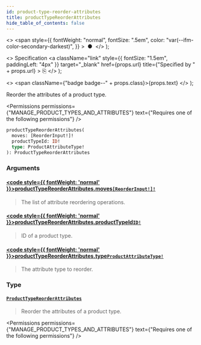 ```yaml
---
id: product-type-reorder-attributes
title: productTypeReorderAttributes
hide_table_of_contents: false
---
```


  <>
    <span
      style={{
        fontWeight: "normal",
        fontSize: ".5em",
        color: "var(--ifm-color-secondary-darkest)",
      }}
    >
      &nbsp;●&nbsp;
    </span>
  </>
);

  <>
    Specification
    <a
      className="link"
      style={{ fontSize: "1.5em", paddingLeft: "4px" }}
      target="\_blank"
      href={props.url}
      title={"Specified by " + props.url}
    >
      ⎘
    </a>
  </>
);

  <>
    <span className={"badge badge--" + props.class}>{props.text}</span>
  </>
);

Reorder the attributes of a product type.

<Permissions
  permissions={"MANAGE_PRODUCT_TYPES_AND_ATTRIBUTES"}
  text={"Requires one of the following permissions"}
/>

```graphql
productTypeReorderAttributes(
  moves: [ReorderInput!]!
  productTypeId: ID!
  type: ProductAttributeType!
): ProductTypeReorderAttributes
```

### Arguments

#### [<code style={{ fontWeight: 'normal' }}>productTypeReorderAttributes.<b>moves</b></code>](#)<Bullet />[`[ReorderInput!]!`](../../../api-reference/miscellaneous/inputs/reorder-input) <Badge class="secondary" text="non-null"/> <Badge class="secondary" text="input"/>

> The list of attribute reordering operations.

#### [<code style={{ fontWeight: 'normal' }}>productTypeReorderAttributes.<b>productTypeId</b></code>](#)<Bullet />[`ID!`](../../../api-reference/miscellaneous/scalars/id) <Badge class="secondary" text="non-null"/> <Badge class="secondary" text="scalar"/>

> ID of a product type.

#### [<code style={{ fontWeight: 'normal' }}>productTypeReorderAttributes.<b>type</b></code>](#)<Bullet />[`ProductAttributeType!`](../../../api-reference/products/enums/product-attribute-type) <Badge class="secondary" text="non-null"/> <Badge class="secondary" text="enum"/>

> The attribute type to reorder.

### Type

#### [`ProductTypeReorderAttributes`](../../../api-reference/products/objects/product-type-reorder-attributes) <Badge class="secondary" text="object"/>

> Reorder the attributes of a product type.

<Permissions
  permissions={"MANAGE_PRODUCT_TYPES_AND_ATTRIBUTES"}
  text={"Requires one of the following permissions"}
/>

>

